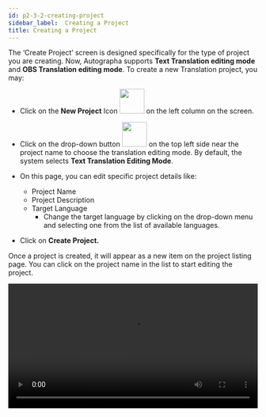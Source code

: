 ```yaml
---
id: p2-3-2-creating-project
sidebar_label:  Creating a Project
title: Creating a Project
---
```


The ‘Create Project’ screen is designed specifically for the type of project you are creating. Now, Autographa supports **Text Translation editing mode** and **OBS Translation editing mode**.
To create a new Translation project, you may:

- Click on the **New Project** Icon  <img src="/autographaAssetsV2/how-to/new-project.png" width="50px" alt=""/>  on the left column on the screen.
- Click on the drop-down button <img src="/autographaAssetsV2/how-to/translatio-mode.png" width="50px" alt=""/> on the top left side near the project name to choose the translation editing mode. By default, the system selects **Text Translation Editing Mode**.
- On this page, you can edit specific project details like:
  - Project Name
  - Project Description 
  - Target Language 
    - Change the target language by clicking on the drop-down menu and selecting one from the list of available languages. 	

- Click on **Create Project.**

Once a project is created, it will appear as a new item on the project listing page. You can click on the project name in the list to start editing the project.

<video controls src="/autographaAssetsV2/how-to/creating-project.mov" width="100%" type="video/mov"/>